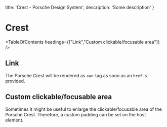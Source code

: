 
  title: 'Crest - Porsche Design System',
  description: 'Some description'
}

# Crest <ComponentStatus tagName="p-crest"></ComponentStatus>

<TableOfContents headings={["Link","Custom clickable/focusable area"]} />

## Link

The Porsche Crest will be rendered as `<a>`-tag as soon as an `href` is provided.

<ComponentStory story={crestStoryLink} />

## Custom clickable/focusable area

Sometimes it might be useful to enlarge the clickable/focusable area of the Porsche Crest. Therefore, a custom padding
can be set on the host element.

<ComponentStory story={crestStoryCustomPadding} />


